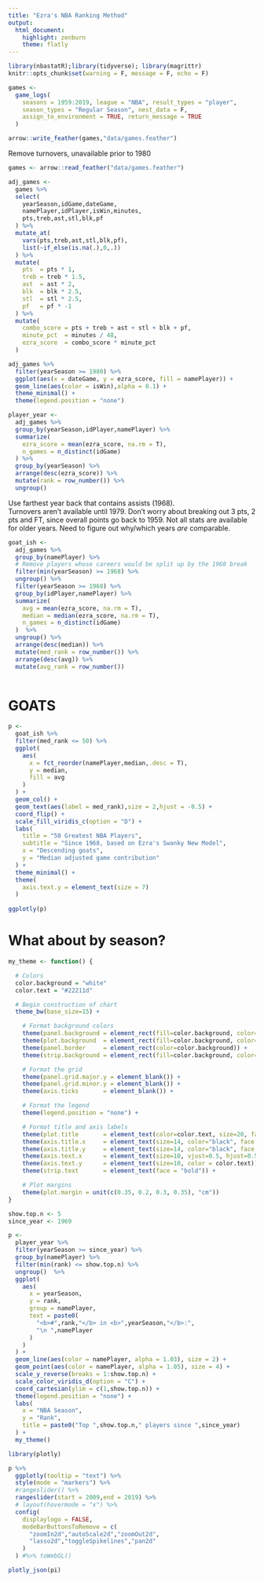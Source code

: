 ```yaml
---
title: "Ezra's NBA Ranking Method"
output:
  html_document:
    highlight: zenburn
    theme: flatly
---
```


```r
library(nbastatR);library(tidyverse); library(magrittr)
knitr::opts_chunk$set(warning = F, message = F, echo = F)
```

```r
games <-
  game_logs(
    seasons = 1959:2019, league = "NBA", result_types = "player",
    season_types = "Regular Season", nest_data = F,
    assign_to_environment = TRUE, return_message = TRUE
  )

arrow::write_feather(games,"data/games.feather")
```

Remove turnovers, unavailable prior to 1980

```r
games <- arrow::read_feather("data/games.feather")

adj_games <-
  games %>%
  select(
    yearSeason,idGame,dateGame,
    namePlayer,idPlayer,isWin,minutes,
    pts,treb,ast,stl,blk,pf
  ) %>%
  mutate_at(
    vars(pts,treb,ast,stl,blk,pf),
    list(~if_else(is.na(.),0,.))
  ) %>%
  mutate(
    pts  = pts * 1,
    treb = treb * 1.5,
    ast  = ast * 2,
    blk  = blk * 2.5,
    stl  = stl * 2.5,
    pf   = pf * -1
  ) %>%
  mutate(
    combo_score = pts + treb + ast + stl + blk + pf,
    minute_pct  = minutes / 48,
    ezra_score  = combo_score * minute_pct
  )
```

```r
adj_games %>%
  filter(yearSeason >= 1980) %>%
  ggplot(aes(x = dateGame, y = ezra_score, fill = namePlayer)) +
  geom_line(aes(color = isWin),alpha = 0.1) +
  theme_minimal() +
  theme(legend.position = "none")
```



```r

player_year <-
  adj_games %>%
  group_by(yearSeason,idPlayer,namePlayer) %>%
  summarize(
    ezra_score = mean(ezra_score, na.rm = T),
    n_games = n_distinct(idGame)
  ) %>%
  group_by(yearSeason) %>%
  arrange(desc(ezra_score)) %>%
  mutate(rank = row_number()) %>%
  ungroup()

```

Use farthest year back that contains assists (1968).  
Turnovers aren't available until 1979.
Don't worry about breaking out 3 pts, 2 pts and FT, since overall points go back to 1959.
Not all stats are available for older years.  Need to figure out why/which years *are* comparable.

```r
goat_ish <-
  adj_games %>%
  group_by(namePlayer) %>%
  # Remove players whose careers would be split up by the 1968 break
  filter(min(yearSeason) >= 1968) %>%
  ungroup() %>%
  filter(yearSeason >= 1968) %>%
  group_by(idPlayer,namePlayer) %>%
  summarize(
    avg = mean(ezra_score, na.rm = T),
    median = median(ezra_score, na.rm = T),
    n_games = n_distinct(idGame)
  )  %>%
  ungroup() %>%
  arrange(desc(median)) %>%
  mutate(med_rank = row_number()) %>%
  arrange(desc(avg)) %>%
  mutate(avg_rank = row_number())
  
```

# GOATS

```r
p <-
  goat_ish %>%
  filter(med_rank <= 50) %>%
  ggplot(
    aes(
      x = fct_reorder(namePlayer,median,.desc = T), 
      y = median, 
      fill = avg
    )
  ) +
  geom_col() +
  geom_text(aes(label = med_rank),size = 2,hjust = -0.5) +
  coord_flip() +
  scale_fill_viridis_c(option = "D") +
  labs(
    title = "50 Greatest NBA Players",
    subtitle = "Since 1968, based on Ezra's Swanky New Model",
    x = "Descending goats",
    y = "Median adjusted game contribution"
  ) +
  theme_minimal() +
  theme(
    axis.text.y = element_text(size = 7)
  ) 
  
ggplotly(p)

```



# What about by season?

```r
my_theme <- function() {

  # Colors
  color.background = "white"
  color.text = "#22211d"

  # Begin construction of chart
  theme_bw(base_size=15) +

    # Format background colors
    theme(panel.background = element_rect(fill=color.background, color=color.background)) +
    theme(plot.background  = element_rect(fill=color.background, color=color.background)) +
    theme(panel.border     = element_rect(color=color.background)) +
    theme(strip.background = element_rect(fill=color.background, color=color.background)) +

    # Format the grid
    theme(panel.grid.major.y = element_blank()) +
    theme(panel.grid.minor.y = element_blank()) +
    theme(axis.ticks       = element_blank()) +

    # Format the legend
    theme(legend.position = "none") +

    # Format title and axis labels
    theme(plot.title       = element_text(color=color.text, size=20, face = "bold")) +
    theme(axis.title.x     = element_text(size=14, color="black", face = "bold")) +
    theme(axis.title.y     = element_text(size=14, color="black", face = "bold", vjust=1.25)) +
    theme(axis.text.x      = element_text(size=10, vjust=0.5, hjust=0.5, color = color.text)) +
    theme(axis.text.y      = element_text(size=10, color = color.text)) +
    theme(strip.text       = element_text(face = "bold")) +

    # Plot margins
    theme(plot.margin = unit(c(0.35, 0.2, 0.3, 0.35), "cm"))
}
```

```r
show.top.n <- 5
since_year <- 1969

p <-
  player_year %>%
  filter(yearSeason >= since_year) %>%
  group_by(namePlayer) %>%
  filter(min(rank) <= show.top.n) %>% 
  ungroup()  %>% 
  ggplot(
    aes(
      x = yearSeason, 
      y = rank, 
      group = namePlayer,
      text = paste0(
        "<b>#",rank,"</b> in <b>",yearSeason,"</b>:",
        "\n ",namePlayer
      )
    )
  ) +
  geom_line(aes(color = namePlayer, alpha = 1.03), size = 2) +
  geom_point(aes(color = namePlayer, alpha = 1.05), size = 4) +
  scale_y_reverse(breaks = 1:show.top.n) +
  scale_color_viridis_d(option = "C") +
  coord_cartesian(ylim = c(1,show.top.n)) + 
  theme(legend.position = "none") +
  labs(
    x = "NBA Season",
    y = "Rank",
    title = paste0("Top ",show.top.n," players since ",since_year)
  ) + 
  my_theme() 

```



```r
library(plotly)

p %>% 
  ggplotly(tooltip = "text") %>%
  style(mode = "markers") %>%
  #rangeslider() %>%
  rangeslider(start = 2009,end = 2019) %>% 
  # layout(hovermode = "x") %>%
  config(
    displaylogo = FALSE,
    modeBarButtonsToRemove = c(
      "zoomIn2d","autoScale2d","zoomOut2d",
      "lasso2d","toggleSpikelines","pan2d"
    )
  ) #%>% toWebGL()


```

```r
plotly_json(pi)
```


